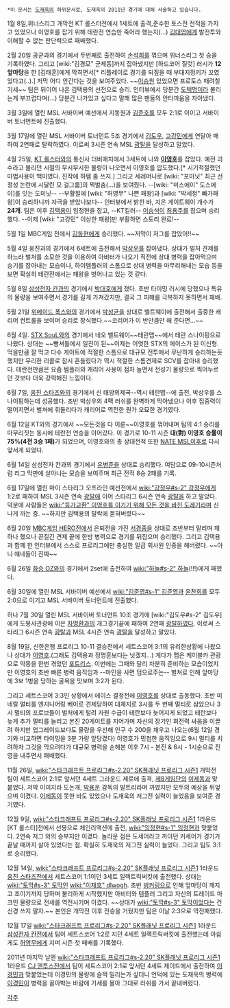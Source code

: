  *이 문서는 [[도재욱]]의 하위문서로, 도재욱의 2011년 경기에 대해 서술하고 있습니다.

1월 8일,위너스리그 개막전 KT 롤스터전에서 1세트에 출격,준수한 토스전 전적을 가지고 있었으나 이영호를 잡기 위해 테란전 연습만 죽어라 했는지(...) [[김대엽]]에게 발전투와 이해할 수 없는 판단력으로 패배했다.

2월 20일 공군과의 경기에서 두번째로 출전하여 [[손석희]]를 꺾으며 위너스리그 첫 승을 기록하였다. 그리고 [wiki:"김경모" 군제동]까지 잡아냈지만 [하드코어 질럿] 러시가 '''12앞마당'''을 한 [김태훈]에게 막히면서[* 리플레이로 경기를 되짚을 때 부대지정키가 꼬였었다고(..).] 저막 어디 안간다는 것을 보여주었다. ~~[[이승원]] 있었으면 프로토스 때려칠 기세~~ 팀은 뒤이어 나온 김택용의 선전으로 승리. 인터뷰에서 당분간 [[도택명]]이라 불리는게 부끄럽다며(...) 당분간 나가있고 싶다고 말해 많은 팬들의 안타까움을 자아냈다.

3월 3일에 열린 MSL 서바이버 예선에서 지동원과 [[김준호]]를 모두 2:1로 이이고 서바이버 토너먼트에 진출했다.

3월 17일에 열린 MSL 서바이버 토너먼트 5조 경기에서 [[김도우]], [[고강민]]에게 연달아 패하여 2연패로 탈락하였다. 이로써 3시즌 연속 MSL [[광탈]]을 달성하고 말았다.

4월 25일, [[KT 롤스터]]와의 통신사 더비매치에서 3세트에 나와 '''[[이영호]]'''를 잡았다. 예전 괴수라고 불리던 시절의 무시무시한 물량이 나오면서 이영호를 압도했다.[* 시기적절했던 마법사용이 백미였다. 진작에 하템 좀 쓰지.] 그리고 세레머니로 [wiki: "포미닛" 최근 선정성 논란에 시달린 모 걸그룹]의 쩍벌춤(...)을 보여줬다. --[wiki: "미스에이" 도스에이]를 잇는 도미닛-- --부활절에 [wiki: "허영무" 나쁜 패왕]과 [wiki: "박세정" 빠가패왕]이 승리하니까 자극을 받았나보다-- 인터뷰에서 밝힌 바, 지은 게이트웨이 개수가 '''24개'''. 팀은 이후 [[김택용]]이 임정현을 잡고, --KT킬러-- [[이승석]]이 [[최용주]]를 잡으며 승리했다. --이제 [wiki: "고강민" 이상한 패왕]만 부활하면 스토리 완료!--

5월 1일 MBC게임 전에서 [[김동현]]에게 승리했다. ~~저막이 저그를 잡았어!!~~

5월 4일 웅진과의 경기에서 6세트에 출전해서 [[박상우]]를 잡아냈다. 상대가 벌처 견제를 하느라 벌처를 소모한 것을 이용하여 아비터가 나오기 직전에 상대 병력을 잡아먹으며 승기를 잡아내는 모습이나, 하이템플러의 스톰으로 상대 병력을 마무리해내는 모습 등을 보면 확실히 테란전에서는 패왕을 벗어나고 있는 것 같다.

5월 8일 [[삼성전자 칸]]과의 경기에서 [[박대호]]에게 졌다. 초반 타이밍 러시에 당했으나 특유의 물량을 보여주면서 경기를 길게 가져갔지만, 결국 그 피해를 극복하지 못하면서 패배.

5월 21일 [[위메이드 폭스]]와의 경기에서 [[박성균]]을 상대로 벨트웨이에 출전해서 출중한 캐리어 컨트롤을 보이며 승리로 장식했다.~~코리어가 이 반만큼만 해 준다면...~~

6월 4일. [[STX SouL]]와의 경기에서 네오 벨트웨이~~테란맵~~에서 테란 스나이핑으로 나왔다. 상대는 ~~빵셔틀에서 일진이 된~~이제는 어엿한 STX의 에이스가 된 이신형. 먹을만큼 잘 먹고 다수 게이트에 적절한 스톰으로 대규모 전투에서 무난하게 승리하는듯 했지만 무리한 리콜로 잠시 흔들렸다가 역시 적절한 스톰견제로 SCV를 잡아내 승리했다. 테란전만큼은 요즘 템플러와 캐리어 사용이 점차 늘면서 전성기 물량으로 찍어누르던 것보다 더욱 강력해진 느낌이다.

6월 7일, [[웅진 스타즈]]와의 경기에서 신 태양의제국--역시 테란맵--에 출전, 박상우를 스나이핑하는데 성공했다.
초반 박상우의 4팩 러쉬를 완벽하게 막아냈으나 이후 집중력이 떨어지면서 벌쳐에 휘둘리다가 캐리어로 역전한 뭔가 오묘한 경기였다.

6월 12일 KT와의 경기에서 ~~모든것을 다 이룬~~이영호를 꺾어내며 팀의 4:1 승리를 마무리짓는 동시에 테란전 연승을 이어갔다. 이 경기로 10-11 시즌 '''대(對) 이영호 승률이 75%(4전 3승 1패)'''가 되었으며, 이영호와의 총 상대전적 또한 [[NATE MSL]]이후로 다시 앞서게 되었다.

6월 14일 삼성전자 칸과의 경기에서 [[유병준]]을 상대로 승리했다. 여담으로 09-10시즌처럼 리그 막판에 살아나는 모습을 보여주며 최근 전적 8승 2패를 기록.

6월 17일에 열린 마이 스타리그 오프라인 예선전에서 [[wiki:"강정우#s-2" 강정우]]에게 1:2로 패하여 MSL 3시즌 연속 [[광탈]]에 이어 스타리그 6시즌 연속 [[광탈]]을 하고 말았다. 덕분에 사람들은 [[wiki:"등가교환" 이영호를 이기기 위해 모든 것을 바친 도레기]]라며 신나게 까는 중. ~~하지만 김택용의 탈락에 묻혀버렸다~~

6월 20일 [[MBC게임 HERO]]전에서 은퇴전을 가진 [[서경종]]을 상대로 초반부터 말리며 패하나 했으나 끈질긴 견제 끝에 한방 병력으로 경기를 뒤집으며 승리했다. 그리고 김택용과 함께 한 인터뷰에서 스스로 프로리그에만 충실한 일급 회사원 인증을 해버렸다. ~~아니 얘네들이 진짜~~

6월 26일 [[화승 OZ]]와의 경기에서 2set에 출전하여 [[wiki:"하늘#s-2" 하늘]](!!!)에게 패했다.

6월 30일에 열린 MSL 서바이버 예선에서 [[wiki:"김준엽#s-1" 김준엽]]과 [[윤찬희]]를 모두 2:0으로 이기고 MSL 서바이버 토너먼트에 진출했다.

허나 7월 30일 열린 MSL 서바이버 토너먼트 10조 경기에 [wiki:"김도우#s-2" 김도우]에게 도봉사관광에 이은  [[차명환]]과의 개그경기끝에 패하여 2연패 [[광탈]]하였다. 이로써 스타리그 6시즌 연속 [[광탈]]과 MSL 4시즌 연속 [[광탈]]을 달성하고 말았다.

8월 19일, 신한은행 프로리그 10-11 결승전에서 세트스코어 3:1의 유리한상황에 나왔으나 상대가 [[이영호]].(그래도 김택용과 정명훈보다는 낫겠지...) 게다가 맵은 케이블카 관광으로 악몽을 한번 겪었던 [[포트리스]]. 이번에는 그때와 달리 차분히 준비하는 모습이었지만 이영호의 초반 빠른 병력 움직임과 --마인을 사면 덤으로주는-- 벌쳐로 인해 앞마당에 3보 1벙을 당하는 굴욕을 맛보며 3:2가 된다.

그리고 세트스코어 3:3인 상황에서 에이스 결정전에 [[이영호]]를 상대로 출동했다. 초반 미네랄 멀티를 엔지니어링 베이로 견제당하여 대체지로 3시를 두 번째 멀티로 삼았으나 3시 멀티의 프로브들이 벌처에게 털려 자원 수급이 테란보다 늦어지게 되었고 테란보다 늦게 추가 멀티를 늘리고 본진 20게이트를 지어가며 자신의 장기인 회전력 싸움을 이끌려 하지만 업그레이드보다도 물량을 우선해 인구 수 200을 채우고 나오는(6월 12일 경기와 비교하면 타이밍을 3분 가량 앞당겼다) 이영호가 민첩한 움직임으로 9시 멀티를 치려하자 그것을 막으려다가 대규모 병력을 손해본 이후 7시 - 본진 & 6시 - 1시순으로 진영을 내주면서 패배했다.

11월 26일, [[wiki:"스타크래프트 프로리그#s-2.20" SK플래닛 프로리그 시즌1]] 개막전 팀이 세트스코어 2:1로 앞서던 4세트 그라운드 제로에 출격, [[제8게임단]]의 [[이제동]]과 맞붙었다. 저막 이미지라 도논개, [[박용운]] 감독의 발트리라며 까였지만 모두의 예상을 뒤엎으며 이겼다.
[[이제동]]이 못한 바도 있었으나 도재욱의 저그전 실력이 늘었음을 보여준 경기였다.

12월 9일, [[wiki:"스타크래프트 프로리그#s-2.20" SK플래닛 프로리그 시즌1]] 1라운드  [KT 롤스터]전에서 선봉으로 체인리액션에 출전, [[wiki:"임정현#s-1" 임정현]]과 맞붙었다. 2연속 저그 와의 승부지만 이겼다. 놀라운 점은 도세어라고 까이던 커세어가 경기가 끝날 때까지 살아 있었다는 점. 확실히 도재욱의 저그전 실력이 늘었다. 그리고 팀도 3:1로 승리했다.

12월 14일, [[wiki:"스타크래프트 프로리그#s-2.20" SK플래닛 프로리그 시즌1]] 1라운드 [[웅진 스타즈]]전에서 세트스코어 1:1이던 3세트 일렉트릭써킷에 출전했다. 상대는 [[wiki:"토막#s-3" 토막]]인 [[wiki:"이재호" dlwogh]]. 초반 [[벙커링]]으로 인해 앞마당이 깨지고 조이기까지 당하며 불리하게 시작했지만 아비터와 템플러 그리고 자신의 트레이드 마크인 물량으로 전세를 역전시키며 이겼다. ~~상대가 [[wiki:"토막#s-3" 토막]]이었다는 건 신경 쓰지 말자.~~ 본인은 개막전 이후 전승을 거뒀지만 팀은 이날 2:3으로 역전패했다.

12월 17일 [[wiki:"스타크래프트 프로리그#s-2.20" SK플래닛 프로리그 시즌1]] 1라운드  [[삼성전자 칸]]전에서 팀이 세트스코어 1:2로 지던 4세트 일렉트릭써킷에 출전했는데 아쉽게도 [[허영무]]에게 지며 시즌 첫 패배를 기록했다.

2011년 마지막 날엔 [[wiki:"스타크래프트 프로리그#s-2.20" SK플래닛 프로리그 시즌1]] 1라운드 [[CJ 엔투스]]전에서 팀이 세트스코어 2:1로 앞서던 4세트 제이드에서 출전하여 [[이경민]]과 맞붙었는데 이경민의 물량에 슬쩍 밀리는가 싶더니 언덕에 있는 도재욱의 병력에 [[이경민]]이 병력을 꼴아박는 바람에 기세를 몰아 그대로 러쉬를 가서 끝내버렸다. 

[[각주]]
